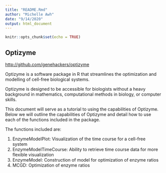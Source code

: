 ```yaml
---
title: "README.Rmd"
author: "Michelle Awh"
date: "9/14/2020"
output: html_document
---
```


```r
knitr::opts_chunk$set(echo = TRUE)
```

## Optizyme

 <http://github.com/genehackers/optizyme>

Optizyme is a software package in R that streamlines the optimization and modelling of cell-free biological systems.

Optizyme is designed to be accessible for biologists without a heavy background in mathematics, computational methods in biology, or computer skills.

This document will serve as a tutorial to using the capabilities of Optizyme. Below we will outline the capabilities of Optizyme and detail how to use each of the functions included in the package. 

The functions included are:

1. EnzymeModelPlot: Visualization of the time course for a cell-free system 
2. EnzymeModelTimeCourse: Ability to retrieve time course data for more flexible visualization
3. EnzymeModel: Construction of model for optimization of enzyme ratios
4. MCGD: Optimization of enzyme ratios 
